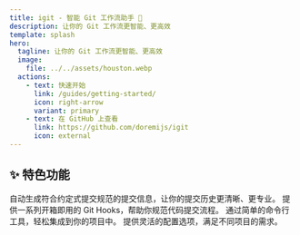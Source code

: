```yaml
---
title: igit - 智能 Git 工作流助手 🚀
description: 让你的 Git 工作流更智能、更高效
template: splash
hero:
  tagline: 让你的 Git 工作流更智能、更高效
  image:
    file: ../../assets/houston.webp
  actions:
    - text: 快速开始
      link: /guides/getting-started/
      icon: right-arrow
      variant: primary
    - text: 在 GitHub 上查看
      link: https://github.com/doremijs/igit
      icon: external
---
```



## ✨ 特色功能

<CardGrid stagger>
	<Card title="AI 驱动的提交信息 🤖" icon="pencil">
		自动生成符合约定式提交规范的提交信息，让你的提交历史更清晰、更专业。
	</Card>
	<Card title="智能 Git Hooks 🎯" icon="setting">
		提供一系列开箱即用的 Git Hooks，帮助你规范代码提交流程。
	</Card>
	<Card title="简单易用 🎈" icon="rocket">
		通过简单的命令行工具，轻松集成到你的项目中。
	</Card>
	<Card title="高度可配置 ⚙️" icon="puzzle">
		提供灵活的配置选项，满足不同项目的需求。
	</Card>
</CardGrid>
